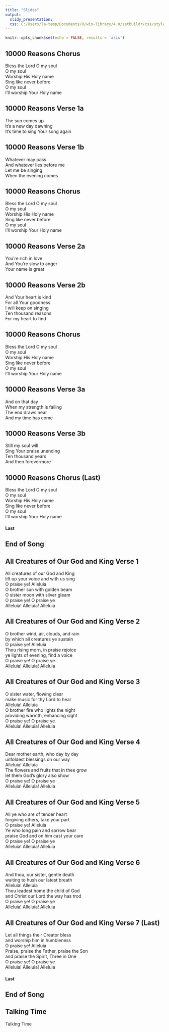 ```yaml
---
title: "Slides"
output:
  slidy_presentation:
  css: C:/Users/la-temp/Documents/R/win-library/4.0/setbuildr/css/style.css
---
```

  
  ```r
knitr::opts_chunk$set(echo = FALSE, results = 'asis')
```
## 10000 Reasons Chorus
Bless the Lord O my soul<br>
O my soul<br>
Worship His Holy name<br>
Sing like never before<br>
O my soul<br>
I’ll worship Your Holy name<br>

## 10000 Reasons Verse 1a
The sun comes up<br>
It’s a new day dawning<br>
It’s time to sing Your song again<br>

## 10000 Reasons Verse 1b
Whatever may pass<br>
And whatever lies before me<br>
Let me be singing<br>
When the evening comes<br>

## 10000 Reasons Chorus
Bless the Lord O my soul<br>
O my soul<br>
Worship His Holy name<br>
Sing like never before<br>
O my soul<br>
I’ll worship Your Holy name<br>

## 10000 Reasons Verse 2a
You’re rich in love<br>
And You’re slow to anger<br>
Your name is great<br>

## 10000 Reasons Verse 2b
And Your heart is kind<br>
For all Your goodness<br>
I will keep on singing<br>
Ten thousand reasons<br>
For my heart to find<br>

## 10000 Reasons Chorus
Bless the Lord O my soul<br>
O my soul<br>
Worship His Holy name<br>
Sing like never before<br>
O my soul<br>
I’ll worship Your Holy name<br>

## 10000 Reasons Verse 3a
And on that day<br>
When my strength is failing<br>
The end draws near<br>
And my time has come<br>

## 10000 Reasons Verse 3b
Still my soul will<br>
Sing Your praise unending<br>
Ten thousand years<br>
And then forevermore<br>

## 10000 Reasons Chorus (Last)
Bless the Lord O my soul<br>
O my soul<br>
Worship His Holy name<br>
Sing like never before<br>
O my soul<br>
I’ll worship Your Holy name<br>

#### Last

## End of Song
 

## All Creatures of Our God and King Verse 1
All creatures of our God and King<br>
lift up your voice and with us sing<br>
O praise ye! Alleluia<br>
O brother sun with golden beam<br>
O sister moon with silver gleam<br>
O praise ye! O praise ye<br>
Alleluia! Alleluia! Alleluia<br>

## All Creatures of Our God and King Verse 2
O brother wind, air, clouds, and rain<br>
by which all creatures ye sustain<br>
O praise ye! Alleluia<br>
Thou rising morn, in praise rejoice<br>
ye lights of evening, find a voice<br>
O praise ye! O praise ye<br>
Alleluia! Alleluia! Alleluia<br>

## All Creatures of Our God and King Verse 3
O sister water, flowing clear<br>
make music for thy Lord to hear<br>
Alleluia! Alleluia<br>
O brother fire who lights the night<br>
providing warmth, enhancing sight<br>
O praise ye! O praise ye<br>
Alleluia! Alleluia! Alleluia<br>

## All Creatures of Our God and King Verse 4
Dear mother earth, who day by day<br>
unfoldest blessings on our way<br>
Alleluia! Alleluia<br>
The flowers and fruits that in thee grow<br>
let them God's glory also show<br>
O praise ye! O praise ye<br>
Alleluia! Alleluia! Alleluia<br>

## All Creatures of Our God and King Verse 5
All ye who are of tender heart<br>
forgiving others, take your part<br>
O praise ye! Alleluia<br>
Ye who long pain and sorrow bear<br>
praise God and on him cast your care<br>
O praise ye! O praise ye<br>
Alleluia! Alleluia! Alleluia<br>

## All Creatures of Our God and King Verse 6
And thou, our sister, gentle death<br>
waiting to hush our latest breath<br>
Alleluia! Alleluia<br>
Thou leadest home the child of God<br>
and Christ our Lord the way has trod<br>
O praise ye! O praise ye<br>
Alleluia! Alleluia! Alleluia<br>

## All Creatures of Our God and King Verse 7 (Last)
Let all things their Creator bless<br>
and worship him in humbleness<br>
O praise ye! Alleluia<br>
Praise, praise the Father, praise the Son<br>
and praise the Spirit, Three in One<br>
O praise ye! O praise ye<br>
Alleluia! Alleluia! Alleluia<br>

#### Last

## End of Song
 
 


## Talking Time
Talking Time

